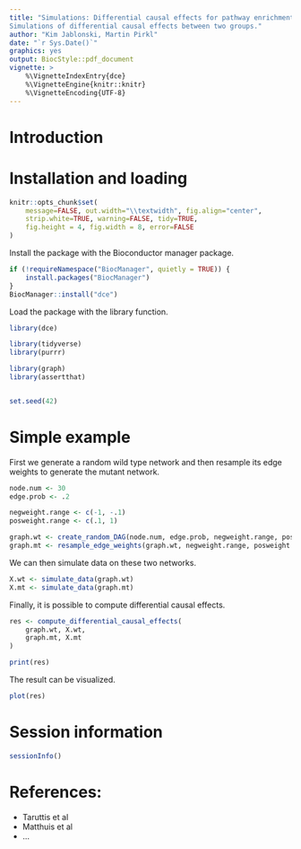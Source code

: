 ```yaml
---
title: "Simulations: Differential causal effects for pathway enrichment \n
Simulations of differential causal effects between two groups."
author: "Kim Jablonski, Martin Pirkl"
date: "`r Sys.Date()`"
graphics: yes
output: BiocStyle::pdf_document
vignette: >
    %\VignetteIndexEntry{dce}
    %\VignetteEngine{knitr::knitr}
    %\VignetteEncoding{UTF-8}
---
```


# Introduction

# Installation and loading
```r
knitr::opts_chunk$set(
    message=FALSE, out.width="\\textwidth", fig.align="center",
    strip.white=TRUE, warning=FALSE, tidy=TRUE,
    fig.height = 4, fig.width = 8, error=FALSE
)
```

Install the package with the Bioconductor manager package.

```r
if (!requireNamespace("BiocManager", quietly = TRUE)) {
    install.packages("BiocManager")
}
BiocManager::install("dce")
```

Load the package with the library function.

```r
library(dce)

library(tidyverse)
library(purrr)

library(graph)
library(assertthat)


set.seed(42)
```

# Simple example

First we generate a random wild type network and then resample
its edge weights to generate the mutant network.

```r
node.num <- 30
edge.prob <- .2

negweight.range <- c(-1, -.1)
posweight.range <- c(.1, 1)

graph.wt <- create_random_DAG(node.num, edge.prob, negweight.range, posweight.range)
graph.mt <- resample_edge_weights(graph.wt, negweight.range, posweight.range)
```

We can then simulate data on these two networks.

```r
X.wt <- simulate_data(graph.wt)
X.mt <- simulate_data(graph.mt)
```

Finally, it is possible to compute differential causal effects.

```r
res <- compute_differential_causal_effects(
    graph.wt, X.wt,
    graph.mt, X.mt
)

print(res)
```

The result can be visualized.

```r
plot(res)
```

# Session information

```r
sessionInfo()
```

# References:

* Taruttis et al
* Matthuis et al
* ...
